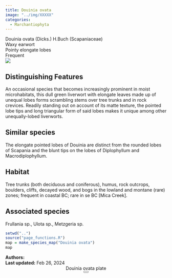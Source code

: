 ```yaml
---
title: Douinia ovata
image: "../img/XXXXX"
categories:
  - Marchantiophyta
---
```


<div class="info-panel">
 <div class="info-top">
  <div class="taxon-scientific"><span class="taxon-name">Douinia ovata</span> <span class="taxon-authority">(Dicks.) H.Buch</span> <span class="taxon-family">(Scapaniaceae)</span></div>
  <div class="taxon-common">Waxy earwort</div>
 </div>
 <div class="info-bottom">
  <div class="taxon-qnd">Pointy elongate lobes</div>
  <div class="taxon-abundance">Frequent</div>
 </div>
</div>
<div class="imerss-content-frame">
 <div class="imerss-image-header">
  <div class="imerss-image-holder imerss-column-left" data-toggle="tooltip" style="background-image: url(../img/XXXXX)" title="XXXXX">
  </div>

  <div class="imerss-image-holder imerss-column-right" data-toggle="tooltip" style="background-image: url(../img/XXXXX)" title="XXXXX">
  </div>
 
 </div>
 <div class="imerss-content-lower">
  <div class="imerss-column-left">
  <div class="tab-microscope" data-micromodal-trigger="modal-plate">
  <img src="../img/bryo guide microscope.png"/>
  </div>

<h2>Distinguishing Features</h2>

An occasional species that becomes increasingly prominent in moist microhabitats, this dull green liverwort with elongate leaves made up of unequal lobes forms scrambling stems over tree trunks and in rock crevices. Readily standing out on account of its matte texture, the pointed lobe tips and long triangular form of said lobes makes it unique among other unequally-lobed liverworts. 

<h2>Similar species</h2>

The elongate pointed lobes of Douinia are distinct from the rounded lobes of Scapania and the blunt tips on the lobes of Diplophyllum and Macrodiplophyllum.

<h2>Habitat</h2>

Tree trunks (both deciduous and coniferous), humus, rock outcrops, boulders, cliffs, decayed wood, and bogs in the lowland and montane (rare) zones; frequent in coastal BC; rare in se BC [Mica Creek].

<h2>Associated species</h2>

Frullania sp., Ulota sp., Metzgeria sp. 
</div>

<div class="imerss-column-right">

<div class="imerss-image-holder imerss-column-right" data-toggle="tooltip" style="background-image: url(../img/XXXXX)" title="XXXXX">
</div>

<div class="imerss-map-holder">
```r
setwd("..")
source("page_functions.R")
map = make_species_map("Douinia ovata")
map
```
</div>

</div>

</div>
</div>

<div class="taxon-footer">
 <div class="taxon-authors"><b>Authors:</b> <span></span></div>
 <div class="taxon-update"><b>Last updated:</b> <span>Feb 26, 2024</span></div>
</div>

<div class="modal micromodal-slide" id="modal-plate" aria-hidden="true">
 <div class="modal__overlay" tabindex="-1" data-micromodal-close>
  <div class="modal__container" role="dialog" aria-modal="true" aria-labelledby="modal-plate-title" >
   <header class="modal__header">
   <div class="modal__title" id="modal-plate-title">
  Douinia ovata plate
   </div>
   <button class="modal__close" aria-label="Close" data-micromodal-close></button>
   </header>
  <div class="modal__content" id="modal-plate-content">
   <div class="imerss-image-holder" data-toggle="tooltip" style="background-image: url(../img/XXXXX)" title="XXXXX">
  </div>
  </div>
  </div>
 </div>
</div>

<script src="../js/micromodal.min.js"></script>
<link href="../css/style-taxon.css" rel="stylesheet">
<link href="../css/micromodal.css" rel="stylesheet">

<script>
MicroModal.init();
</script>

